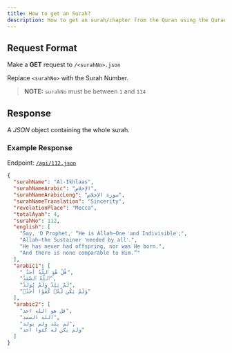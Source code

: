---
title: How to get an Surah?
description: How to get an surah/chapter from the Quran using the Quran API.
---

## Request Format

Make a **GET** request to `/<surahNo>.json`

Replace `<surahNo>` with the Surah Number.

> **NOTE:** `surahNo` must be between `1` and `114`

## Response

A _JSON_ object containing the whole surah.

### Example Response

Endpoint: [`/api/112.json`](https://quranapi.pages.dev/api/112.json)

```json copy
{
  "surahName": "Al-Ikhlaas",
  "surahNameArabic": "الإخلاص",
  "surahNameArabicLong": "سورة الإخلاص",
  "surahNameTranslation": "Sincerity",
  "revelationPlace": "Mecca",
  "totalAyah": 4,
  "surahNo": 112,
  "english": [
    "Say, ˹O Prophet,˺ “He is Allah—One ˹and Indivisible˺;",
    "Allah—the Sustainer ˹needed by all˺.",
    "He has never had offspring, nor was He born.",
    "And there is none comparable to Him.”"
  ],
  "arabic1": [
    " قُلْ هُوَ ٱللَّهُ أَحَدٌ",
    "ٱللَّهُ ٱلصَّمَدُ",
    "لَمْ يَلِدْ وَلَمْ يُولَدْ",
    "وَلَمْ يَكُن لَّهُۥ كُفُوًا أَحَدٌۢ"
  ],
  "arabic2": [
    "قل هو الله احد",
    "الله الصمد",
    "لم يلد ولم يولد",
    "ولم يكن له كفوا احد"
  ]
}
```
